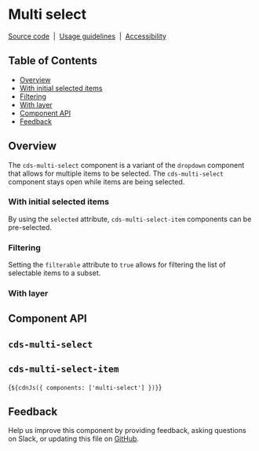 
<Meta of={MultiSelectStories} />

# Multi select

[Source code](https://github.com/carbon-design-system/carbon/tree/main/packages/web-components/src/components/multi-select)
&nbsp;|&nbsp;
[Usage guidelines](https://www.carbondesignsystem.com/components/dropdown/usage#multiselect)
&nbsp;|&nbsp;
[Accessibility](https://www.carbondesignsystem.com/components/dropdown/accessibility)

## Table of Contents

- [Overview](#overview)
- [With initial selected items](#with-initial-selected-items)
- [Filtering](#filtering)
- [With layer](#with-layer)
- [Component API](#component-api)
- [Feedback](#feedback)

## Overview

The `cds-multi-select` component is a variant of the `dropdown` component that
allows for multiple items to be selected. The `cds-multi-select` component stays
open while items are being selected.

<Canvas of={MultiSelectStories.Default} />

### With initial selected items

By using the `selected` attribute, `cds-multi-select-item` components can be
pre-selected.

<Canvas of={MultiSelectStories.WithInitialSelectedItems} />

### Filtering

Setting the `filterable` attribute to `true` allows for filtering the list of
selectable items to a subset.

<Canvas of={MultiSelectStories.Filterable} />

### With layer

<Canvas of={MultiSelectStories.WithLayer} />

## Component API

## `cds-multi-select`

<ArgTypes of="cds-multi-select" />

## `cds-multi-select-item`

<ArgTypes of="cds-multi-select-item" />

<Markdown>{`${cdnJs({ components: ['multi-select'] })}`}</Markdown>

## Feedback

Help us improve this component by providing feedback, asking questions on Slack,
or updating this file on
[GitHub](https://github.com/carbon-design-system/carbon/blob/main/packages/web-components/src/components/multi-select/multi-select.mdx).
